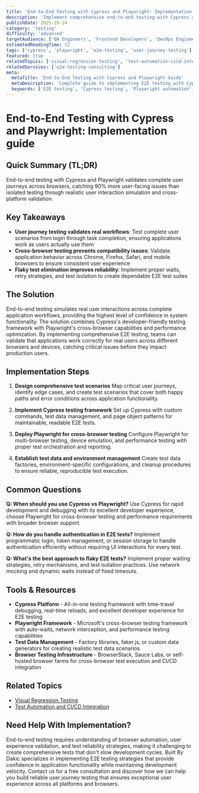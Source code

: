 ```yaml
---
title: 'End-to-End Testing with Cypress and Playwright: Implementation guide'
description: 'Implement comprehensive end-to-end testing with Cypress and Playwright for user journey validation, cross-browser testing, and application reliability assurance.'
publishDate: 2025-10-14
category: 'testing'
difficulty: 'advanced'
targetAudience: ['QA Engineers', 'Frontend Developers', 'DevOps Engineers']
estimatedReadingTime: 12
tags: ['cypress', 'playwright', 'e2e-testing', 'user-journey-testing']
featured: true
relatedTopics: ['visual-regression-testing', 'test-automation-cicd-integration']
relatedServices: ['e2e-testing-consulting']
meta:
  metaTitle: 'End-to-End Testing with Cypress and Playwright Guide'
  metaDescription: 'Complete guide to implementing E2E testing with Cypress and Playwright for comprehensive user journey validation.'
  keywords: ['E2E testing', 'Cypress testing', 'Playwright automation', 'cross-browser testing']
---
```


# End-to-End Testing with Cypress and Playwright: Implementation guide

## Quick Summary (TL;DR)

End-to-end testing with Cypress and Playwright validates complete user journeys across browsers, catching 90% more user-facing issues than isolated testing through realistic user interaction simulation and cross-platform validation.

## Key Takeaways

- **User journey testing validates real workflows**: Test complete user scenarios from login through task completion, ensuring applications work as users actually use them
- **Cross-browser testing prevents compatibility issues**: Validate application behavior across Chrome, Firefox, Safari, and mobile browsers to ensure consistent user experience
- **Flaky test elimination improves reliability**: Implement proper waits, retry strategies, and test isolation to create dependable E2E test suites

## The Solution

End-to-end testing simulates real user interactions across complete application workflows, providing the highest level of confidence in system functionality. The solution combines Cypress's developer-friendly testing framework with Playwright's cross-browser capabilities and performance optimization. By implementing comprehensive E2E testing, teams can validate that applications work correctly for real users across different browsers and devices, catching critical issues before they impact production users.

## Implementation Steps

1. **Design comprehensive test scenarios**
   Map critical user journeys, identify edge cases, and create test scenarios that cover both happy paths and error conditions across application functionality.

2. **Implement Cypress testing framework**
   Set up Cypress with custom commands, test data management, and page object patterns for maintainable, readable E2E tests.

3. **Deploy Playwright for cross-browser testing**
   Configure Playwright for multi-browser testing, device emulation, and performance testing with proper test orchestration and reporting.

4. **Establish test data and environment management**
   Create test data factories, environment-specific configurations, and cleanup procedures to ensure reliable, reproducible test execution.

## Common Questions

**Q: When should you use Cypress vs Playwright?**
Use Cypress for rapid development and debugging with its excellent developer experience, choose Playwright for cross-browser testing and performance requirements with broader browser support.

**Q: How do you handle authentication in E2E tests?**
Implement programmatic login, token management, or session storage to handle authentication efficiently without requiring UI interactions for every test.

**Q: What's the best approach to flaky E2E tests?**
Implement proper waiting strategies, retry mechanisms, and test isolation practices. Use network mocking and dynamic waits instead of fixed timeouts.

## Tools & Resources

- **Cypress Platform** - All-in-one testing framework with time-travel debugging, real-time reloads, and excellent developer experience for E2E testing
- **Playwright Framework** - Microsoft's cross-browser testing framework with auto-waits, network interception, and performance testing capabilities
- **Test Data Management** - Factory libraries, faker.js, or custom data generators for creating realistic test data scenarios
- **Browser Testing Infrastructure** - BrowserStack, Sauce Labs, or self-hosted browser farms for cross-browser test execution and CI/CD integration

## Related Topics

- [Visual Regression Testing]({{/topics/visual-regression-testing}})
- [Test Automation and CI/CD Integration]({{/topics/test-automation-cicd-integration}})

## Need Help With Implementation?

End-to-end testing requires understanding of browser automation, user experience validation, and test reliability strategies, making it challenging to create comprehensive tests that don't slow development cycles. Built By Dakic specializes in implementing E2E testing strategies that provide confidence in application functionality while maintaining development velocity. Contact us for a free consultation and discover how we can help you build reliable user journey testing that ensures exceptional user experience across all platforms and browsers.
